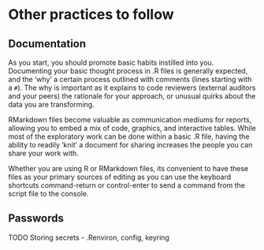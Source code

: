 # Other practices to follow

## Documentation

As you start, you should promote basic habits instilled into you. Documenting your basic thought process in .R files is generally expected, and the 'why' a certain process outlined with comments (lines starting with a `#`). The why is important as it explains to code reviewers (external auditors and your peers) the rationale for your approach, or unusual quirks about the data you are transforming.

RMarkdown files become valuable as communication mediums for reports, allowing you to embed a mix of code, graphics, and interactive tables. While most of the exploratory work can be done within a basic .R file, having the ability to readily 'knit' a document for sharing increases the people you can share your work with.

Whether you are using R or RMarkdown files, its convenient to have these files as your primary sources of editing as you can use the keyboard shortcuts command-return or control-enter to send a command from the script file to the console.

## Passwords

TODO Storing secrets - .Renviron, config, keyring